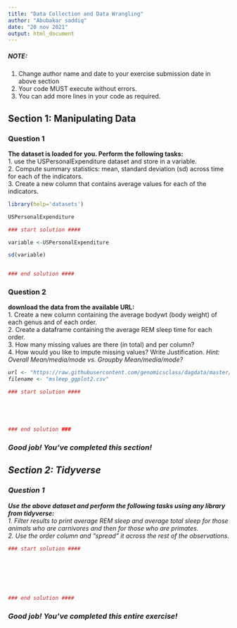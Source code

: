 ```yaml
---
title: "Data Collection and Data Wrangling"
author: "Abubakar saddiq"
date: "20 nov 2021"
output: html_document
---
```


##### NOTE: 
1. Change author name and date to your exercise submission date in above section
2. Your code MUST execute without errors. 
3. You can add more lines in your code as required.

## Section 1: Manipulating Data

### Question 1 
**The dataset is loaded for you. Perform the following tasks:**  
1. use the USPersonalExpenditure dataset and store in a variable.  
2. Compute summary statistics: mean, standard deviation (sd) across time for each of the indicators.  
3. Create a new column that contains average values for each of the indicators.  


```r
library(help='datasets')
```


```r
USPersonalExpenditure
```

```r
### start solution ####
```


```r
variable <-USPersonalExpenditure
```


```r
sd(variable)
```


```r

```


```r
### end solution ####
```

### Question 2 
**download the data from the available URL:**  
1. Create a new column containing the average bodywt (body weight) of each genus and of each order.  
2. Create a dataframe containing the average REM sleep time for each order.  
3. How many missing values are there (in total) and per column?  
4. How would you like to impute missing values? Write Justification.  <i> Hint: Overall Mean/media/mode vs. Groupby Mean/media/mode?


```r
url <- "https://raw.githubusercontent.com/genomicsclass/dagdata/master/inst/extdata/msleep_ggplot2.csv"
filename <- "msleep_ggplot2.csv"
```


```r
### start solution ####
```


```r

```


```r

```


```r

```


```r

```


```r
### end solution ###
```

### Good job! You've completed this section!

## Section 2: Tidyverse

### Question 1
**Use the above dataset and perform the following tasks using any library from tidyverse:**  
1. Filter results to print average REM sleep and average total sleep  for those animals who are carnivores and then for those who are primates.  
2. Use the order column and "spread" it across the rest of the observations.  


```r
### start solution ####
```


```r

```


```r

```


```r

```


```r

```


```r

```


```r

```


```r
### end solution ####
```

### Good job! You've completed this entire exercise!
